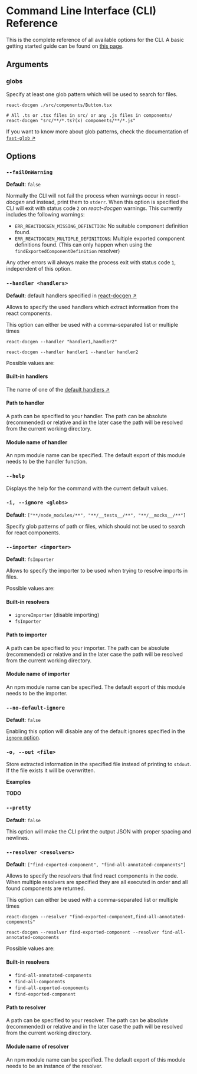 # Command Line Interface (CLI) Reference

This is the complete reference of all available options for the CLI. A basic
getting started guide can be found on [this page](../getting-started/cli).

## Arguments

### globs

Specify at least one glob pattern which will be used to search for files.

```shell filename="Examples"
react-docgen ./src/components/Button.tsx

# All .ts or .tsx files in src/ or any .js files in components/
react-docgen "src/**/*.ts?(x) components/**/*.js"
```

If you want to know more about glob patterns, check the documentation of
[`fast-glob` ↗](https://github.com/mrmlnc/fast-glob#pattern-syntax)

## Options

### `--failOnWarning`

**Default**: `false`

Normally the CLI will not fail the process when warnings occur in _react-docgen_
and instead, print them to `stderr`. When this option is specified the CLI will
exit with status code `2` on _react-docgen_ warnings. This currently includes
the following warnings:

- `ERR_REACTDOCGEN_MISSING_DEFINITION`: No suitable component definition found.
- `ERR_REACTDOCGEN_MULTIPLE_DEFINITIONS`: Multiple exported component
  definitions found. (This can only happen when using the
  `findExportedComponentDefinition` resolver)

Any other errors will always make the process exit with status code `1`,
independent of this option.

### `--handler <handlers>`

**Default**: default handlers specified in
[react-docgen ↗](https://github.com/reactjs/react-docgen/blob/main/packages/react-docgen/src/config.ts#L50-L62)

Allows to specify the used handlers which extract information from the react
components.

This option can either be used with a comma-separated list or multiple times

```shell filename="Examples"
react-docgen --handler "handler1,handler2"

react-docgen --handler handler1 --handler handler2
```

Possible values are:

#### Built-in handlers

The name of one of the
[default handlers ↗](https://github.com/reactjs/react-docgen/blob/main/packages/react-docgen/src/config.ts#L50-L62)

#### Path to handler

A path can be specified to your handler. The path can be absolute (recommended)
or relative and in the later case the path will be resolved from the current
working directory.

#### Module name of handler

An npm module name can be specified. The default export of this module needs to
be the handler function.

### `--help`

Displays the help for the command with the current default values.

### `-i, --ignore <globs>`

**Default**: `["**/node_modules/**", "**/__tests__/**", "**/__mocks__/**"]`

Specify glob patterns of path or files, which should not be used to search for
react components.

### `--importer <importer>`

**Default**: `fsImporter`

Allows to specify the importer to be used when trying to resolve imports in
files.

Possible values are:

#### Built-in resolvers

- `ignoreImporter` (disable importing)
- `fsImporter`

#### Path to importer

A path can be specified to your importer. The path can be absolute (recommended)
or relative and in the later case the path will be resolved from the current
working directory.

#### Module name of importer

An npm module name can be specified. The default export of this module needs to
be the importer.

### `--no-default-ignore`

**Default**: `false`

Enabling this option will disable any of the default ignores specified in the
[`ignore` option](#-i---ignore-globs).

### `-o, --out <file>`

Store extracted information in the specified file instead of printing to
`stdout`. If the file exists it will be overwritten.

**Examples**

**TODO**

### `--pretty`

**Default**: `false`

This option will make the CLI print the output JSON with proper spacing and
newlines.

### `--resolver <resolvers>`

**Default**: `["find-exported-component", "find-all-annotated-components"]`

Allows to specify the resolvers that find react components in the code. When
multiple resolvers are specified they are all executed in order and all found
components are returned.

This option can either be used with a comma-separated list or multiple times

```shell filename="Examples"
react-docgen --resolver "find-exported-component,find-all-annotated-components"

react-docgen --resolver find-exported-component --resolver find-all-annotated-components
```

Possible values are:

#### Built-in resolvers

- `find-all-annotated-components`
- `find-all-components`
- `find-all-exported-components`
- `find-exported-component`

#### Path to resolver

A path can be specified to your resolver. The path can be absolute (recommended)
or relative and in the later case the path will be resolved from the current
working directory.

#### Module name of resolver

An npm module name can be specified. The default export of this module needs to
be an instance of the resolver.
